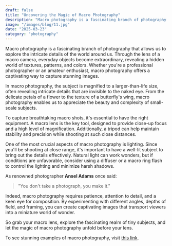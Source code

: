 ```yaml
---
draft: false
title: "Uncovering the Magic of Macro Photography"
description: "Macro photography is a fascinating branch of photography that allows us to explore the intricate details of the world around us"
image: "/images/blog/11.jpg"
date: "2025-03-23"
category: "photography"
---
```


Macro photography is a fascinating branch of photography that allows us to explore the intricate details of the world around us. Through the lens of a macro camera, everyday objects become extraordinary, revealing a hidden world of textures, patterns, and colors. Whether you're a professional photographer or an amateur enthusiast, macro photography offers a captivating way to capture stunning images.

In macro photography, the subject is magnified to a larger-than-life size, often revealing intricate details that are invisible to the naked eye. From the delicate petals of a flower to the texture of a butterfly's wing, macro photography enables us to appreciate the beauty and complexity of small-scale subjects.

To capture breathtaking macro shots, it's essential to have the right equipment. A macro lens is the key tool, designed to provide close-up focus and a high level of magnification. Additionally, a tripod can help maintain stability and precision while shooting at such close distances.

One of the most crucial aspects of macro photography is lighting. Since you'll be shooting at close range, it's important to have a well-lit subject to bring out the details effectively. Natural light can work wonders, but if conditions are unfavorable, consider using a diffuser or a macro ring flash to control the lighting and minimize harsh shadows.

As renowned photographer **Ansel Adams** once said:

> "You don't take a photograph, you make it."

Indeed, macro photography requires patience, attention to detail, and a keen eye for composition. By experimenting with different angles, depths of field, and framing, you can create captivating images that transport viewers into a miniature world of wonder.

So grab your macro lens, explore the fascinating realm of tiny subjects, and let the magic of macro photography unfold before your lens.

To see stunning examples of macro photography, visit [this link](#!).